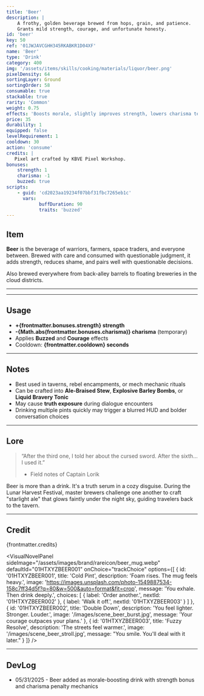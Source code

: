 ```yaml
---
title: 'Beer'
description: |
    A frothy, golden beverage brewed from hops, grain, and patience. 
    Grants mild strength, courage, and unfortunate honesty.
id: 'beer'
key: 50
ref: '01JWJAVCGHH345RKABKR1D04XF'
name: 'Beer'
type: 'Drink'
category: 400
img: '/assets/items/skills/cooking/materials/liquor/beer.png'
pixelDensity: 64
sortingLayer: Ground
sortingOrder: 58
consumable: true
stackable: true
rarity: 'Common'
weight: 0.75
effects: 'Boosts morale, slightly improves strength, lowers charisma temporarily.'
price: 35
durability: 1
equipped: false
levelRequirement: 1
cooldown: 30
action: 'consume'
credits: |
   Pixel art crafted by KBVE Pixel Workshop.
bonuses:
    strength: 1
    charisma: -1
    buzzed: true
scripts:
    - guid: 'cd2023aa19234f07bbf31fbc7265eb1c'
      vars:
            buffDuration: 90
            traits: 'buzzed'
---
```



## Item

**Beer** is the beverage of warriors, farmers, space traders, and everyone between. 
Brewed with care and consumed with questionable judgment, it adds strength, reduces shame, and pairs well with questionable decisions.

Also brewed everywhere from back-alley barrels to floating breweries in the cloud districts. 

---

<ItemDBPanel data={frontmatter} />

---

## Usage

- **+{frontmatter.bonuses.strength} strength**  
- **-{Math.abs(frontmatter.bonuses.charisma)} charisma** (temporary)  
- Applies **Buzzed** and **Courage** effects  
- Cooldown: **{frontmatter.cooldown} seconds**

---

## Notes

- Best used in taverns, rebel encampments, or mech mechanic rituals  
- Can be crafted into **Ale-Braised Stew**, **Explosive Barley Bombs**, or **Liquid Bravery Tonic**
- May cause **truth exposure** during dialogue encounters
- Drinking multiple pints quickly may trigger a blurred HUD and bolder conversation choices

---

## Lore

> “After the third one, I told her about the cursed sword. After the sixth… I used it.”  
> - Field notes of Captain Lorik

Beer is more than a drink. It's a truth serum in a cozy disguise.
During the Lunar Harvest Festival, master brewers challenge one another to craft
"starlight ale" that glows faintly under the night sky, guiding travelers back
to the tavern.

---

## Credit

{frontmatter.credits}

<VisualNovelPanel
  sideImage="/assets/images/brand/rareicon/beer_mug.webp"
  defaultId="01HTXYZBEER001"
  onChoice="trackChoice"
  options={[
    {
      id: '01HTXYZBEER001',
      title: 'Cold Pint',
      description: 'Foam rises. The mug feels heavy.',
      image: 'https://images.unsplash.com/photo-1549887534-158c7ff34d5f?q=80&w=500&auto=format&fit=crop',
      message: 'You exhale. Then drink deeply.',
      choices: [
        { label: 'Order another.', nextId: '01HTXYZBEER002' },
        { label: 'Walk it off.', nextId: '01HTXYZBEER003' }
      ]
    },
    {
      id: '01HTXYZBEER002',
      title: 'Double Down',
      description: 'You feel lighter. Stronger. Louder.',
      image: '/images/scene_beer_burst.jpg',
      message: 'Your courage outpaces your plans.'
    },
    {
      id: '01HTXYZBEER003',
      title: 'Fuzzy Resolve',
      description: 'The streets feel warmer.',
      image: '/images/scene_beer_stroll.jpg',
      message: "You smile. You'll deal with it later."
    }
  ]}
/>

<Adsense />

---

## DevLog

- 05/31/2025 - Beer added as morale-boosting drink with strength bonus and charisma penalty mechanics
